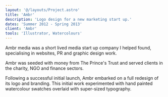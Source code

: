 ```yaml
---
layout: '@/layouts/Project.astro'
title: 'Ambr'
description: 'Logo design for a new marketing start up.'
dates: 'Summer 2012 - Spring 2013'
client: 'Ambr'
tools: 'Illustrator, Watercolours'
---
```


Ambr media was a short lived media start up company I helped found, specialising in websites, PR and graphic design work.

Ambr was seeded with money from The Prince's Trust and served clients in the charity, NGO and finance sectors.

Following a successful initial launch, Ambr embarked on a full redesign of its logo and branding. This initial work experimented with hand painted watercolour swatches overlaid with super-sized typography.